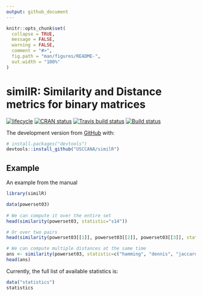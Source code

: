 ```yaml
---
output: github_document
---
```


<!-- README.md is generated from README.Rmd. Please edit that file -->

```r
knitr::opts_chunk$set(
  collapse = TRUE,
  message = FALSE,
  warning = FALSE,
  comment = "#>",
  fig.path = "man/figures/README-",
  out.width = "100%"
)
```
# similR: Similarity and Distance metrics for binary matrices

[![lifecycle](https://img.shields.io/badge/lifecycle-experimental-orange.svg)](https://www.tidyverse.org/lifecycle/#experimental) 
[![CRAN status](https://www.r-pkg.org/badges/version/similR)](https://cran.r-project.org/package=similR)
[![Travis build status](https://travis-ci.org/muriteams/similR.svg?branch=master)](https://travis-ci.org/muriteams/similR)
[![Build status](https://ci.appveyor.com/api/projects/status/p0xice4ingylud9r?svg=true)](https://ci.appveyor.com/project/gvegayon/similr-adu2u)


The development version from [GitHub](https://github.com/) with:

``` r
# install.packages("devtools")
devtools::install_github("USCCANA/similR")
```
## Example

An example from the manual

```r
library(similR)

data(powerset03)
 
# We can compute it over the entire set
head(similarity(powerset03, statistic="s14"))

# Or over two pairs
head(similarity(powerset03[[1]], powerset03[[2]], powerset03[[3]], statistic="s14"))

# We can compute multiple distances at the same time
ans <- similarity(powerset03, statistic=c("hamming", "dennis", "jaccard"))
head(ans)

```


Currently, the full list of available statistics is:

```r
data("statistics")
statistics
```

